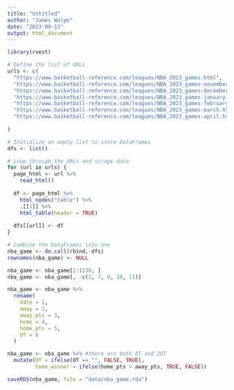 ```yaml
---
title: "Untitled"
author: "James Wolpe"
date: "2023-09-13"
output: html_document
---
```


```r
library(rvest)

# Define the list of URLs
urls <- c(
  "https://www.basketball-reference.com/leagues/NBA_2023_games.html",
  "https://www.basketball-reference.com/leagues/NBA_2023_games-november.html",
  "https://www.basketball-reference.com/leagues/NBA_2023_games-december.html",
  "https://www.basketball-reference.com/leagues/NBA_2023_games-january.html",
  "https://www.basketball-reference.com/leagues/NBA_2023_games-february.html",
  "https://www.basketball-reference.com/leagues/NBA_2023_games-march.html",
  "https://www.basketball-reference.com/leagues/NBA_2023_games-april.html"
  
)

# Initialize an empty list to store DataFrames
dfs <- list()

# Loop through the URLs and scrape data
for (url in urls) {
  page_html <- url %>%
    read_html()
  
  df <- page_html %>%
    html_nodes("table") %>%
    .[[1]] %>%
    html_table(header = TRUE)
  
  dfs[[url]] <- df
}

# Combine the DataFrames into one
nba_game <- do.call(rbind, dfs)
rownames(nba_game) <- NULL
```


```r
nba_game <- nba_game[1:1230, ]
nba_game <- nba_game[, -c(2, 7, 9, 10, 11)]

nba_game <- nba_game %>%
  rename(
    date = 1,       
    away = 2,       
    away_pts = 3,   
    home = 4,       
    home_pts = 5,   
    OT = 6          
  )

nba_game <- nba_game %>% #there are both OT and 2OT
  mutate(OT = ifelse(OT == "", FALSE, TRUE),
         home_winner = ifelse(home_pts > away_pts, TRUE, FALSE))

saveRDS(nba_game, file = "data/nba_game.rda")
```


